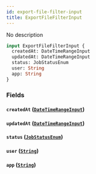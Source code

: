 ```yaml
---
id: export-file-filter-input
title: ExportFileFilterInput
---
```



No description

```graphql
input ExportFileFilterInput {
  createdAt: DateTimeRangeInput
  updatedAt: DateTimeRangeInput
  status: JobStatusEnum
  user: String
  app: String
}
```


### Fields

#### `createdAt` ([`DateTimeRangeInput`](../../../developer/api-reference/inputs/date-time-range-input))




#### `updatedAt` ([`DateTimeRangeInput`](../../../developer/api-reference/inputs/date-time-range-input))




#### `status` ([`JobStatusEnum`](../../../developer/api-reference/enums/job-status-enum))




#### `user` ([`String`](../../../developer/api-reference/scalars/string))




#### `app` ([`String`](../../../developer/api-reference/scalars/string))






